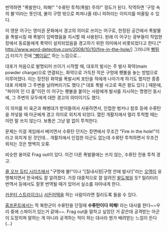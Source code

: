 번역하면 "폭발한다, 피해!" "수류탄 투척(폭발) 주의!" 정도가 된다. 직역하면 '구멍 속의 불'이라는 뜻인데, 불이 구멍 밖으로 퍼져나올 테니 피하라는 이미지를 떠올릴 수 있다.

이 영문 어구는 영미권 문화에서 경고의 의미로 쓰이는 어구로, 한정된 공간에서 폭발물을 폭발시킬 때 폭발이 임박했음을 지시할 때 사용된다. 원래 이 어구는 광부들이 작업현장에서 동료들에게 폭약이 설치되었음을 경고하기 위한 의미에서 비롯되었다고 한다.[* http://www.word-detective.com/2008/10/10/fire-in-the-hole/] 그러니까 [[뻥튀기]] 터지기 전에 [http://youtu.be/P2zndyTxcvs "뻥이요!"] 하는 느낌으로...

대포가 처음으로 발명되어 쓰이기 시작할 때, 대포의 발사는 주 발사 화약(main powder charge)으로 연결되는, 화약으로 가득찬 작은 구멍에 횃불을 놓는 방법으로 이루어졌다. 이는 장전된 화약을 폭발시켜 포탄을 적에게 나아가게 하기도 했지만 종종 대포 자체와 그 주변을 날려버리기도 했다.[* 대포 폭발 사고로 죽은 왕도 있다.] 때문에, "파이어 인 더 홀"이란 이 어구는 횃불을 붙이는 사람에게 발사를 지시하는 명령인 동시에, 그 주변의 모두에게 대한 경고의 의미이기도 했다.

이 의미를 미 육군과 해병대가 받아들여서 사용하면서, 인접한 벙커나 참호 등에 수류탄을 까넣을 때 아군에게 경고 의미로 외치게 되었다. 열린 개활지에서 멀리 투척할 때는 이런 말 쓰지 않는다. 보통은 그냥 말 없이 투척한다.

문제는 이걸 게임에서 베끼면서 수류탄 던지는 장면에서 무조건 "Fire in the hole!"이라고 외치게 된 것인데... 개활지에서 인접한 아군도 없는데 수류탄 투척하면서 무조건 외치는 것은 명백히 오류.

비슷한 용어로 Frag out이 있다. 이건 다른 폭발물에는 쓰지 않는, 수류탄 전용 투척 경고.

[[콜 오브 듀티 시리즈]]에서 "구멍에 불!"이나 "[질내사정|구멍 안에 발사!]"라는 [[오역]]이 유명해지면서 한국에도 잘 알려졌다. 가장 대중적으로 잘 알려진 [[왈도체]]일 듯? 밀리터리 번역서 등에서도 잘못 번역될 때가 있어서 실소를 자아내게 한다.

[[카운터 스트라이크]]나 [[서든어택]]을 하는 사람이라면 질리도록 들을 수 있다.

[[홈프론트]]에서는 적 북한군이 수류탄을 던질때 '''수류탄이다 피해!''' 라는 대사를 한다~~우리 중에 스파이가 있는거 같애~~. Frag out을 말하고 싶었던 거 같은데 공격받는 아군이 도망치며 말하는 게 아니라 공격하는 적이 하는 대사라 뭔가 배려받는 느낌이 든다(...)
